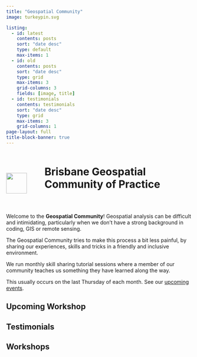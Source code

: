 ```yaml
---
title: "Geospatial Community"
image: turkeypin.svg

listing:
  - id: latest
    contents: posts
    sort: "date desc"
    type: default
    max-items: 1
  - id: old
    contents: posts
    sort: "date desc"
    type: grid
    max-items: 3
    grid-columns: 3
    fields: [image, title]
  - id: testimonials
    contents: testimonials
    sort: "date desc"
    type: grid
    max-items: 3
    grid-columns: 1
page-layout: full
title-block-banner: true
---
```


```{=html}
<style>
#title-block-header{
display: none;
}
</style>
```
```{=html}
<div style="padding-bottom: 2em;">
  <div style="display: inline-block;width: 100px;">
    <img src="turkeypin.svg" style="width: 4em; vertical-align: -15px;" class="GeoCommunity Turkey Pin Logo">
  </div>

  <div style="display: inline-block;width: 70%;">
    <h1 class="title">Brisbane Geospatial Community of Practice</h1>
  </div>
</div>
```
Welcome to the **Geospatial Community**! Geospatial analysis can be difficult and intimidating, particularly when we don't have a strong background in coding, GIS or remote sensing.

The Geospatial Community tries to make this process a bit less painful, by sharing our experiences, skills and tricks in a friendly and inclusive environment.

We run monthly skill sharing tutorial sessions where a member of our community teaches us something they have learned along the way.

This usually occurs on the last Thursday of each month. See our [upcoming events](https://geospatial-community.netlify.app/upcoming-events/).

## Upcoming Workshop

::: {#latest}
:::

::: column-margin
## Testimonials

::: {#testimonials}
:::
:::

## Workshops

::: {#old}
:::
